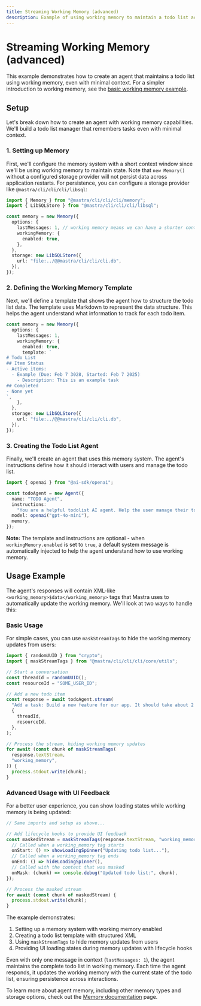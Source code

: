 ```yaml
---
title: Streaming Working Memory (advanced)
description: Example of using working memory to maintain a todo list across conversations
---
```


# Streaming Working Memory (advanced)

This example demonstrates how to create an agent that maintains a todo list using working memory, even with minimal context. For a simpler introduction to working memory, see the [basic working memory example](/examples/memory/streaming-working-memory).

## Setup

Let's break down how to create an agent with working memory capabilities. We'll build a todo list manager that remembers tasks even with minimal context.

### 1. Setting up Memory

First, we'll configure the memory system with a short context window since we'll be using working memory to maintain state. Note that `new Memory()` without a configured storage provider will not persist data across application restarts. For persistence, you can configure a storage provider like `@mastra/cli/cli/cli/libsql`:

```typescript
import { Memory } from "@mastra/cli/cli/cli/memory";
import { LibSQLStore } from "@mastra/cli/cli/cli/libsql";

const memory = new Memory({
  options: {
    lastMessages: 1, // working memory means we can have a shorter context window and still maintain conversational coherence
    workingMemory: {
      enabled: true,
    },
  },
  storage: new LibSQLStore({
    url: "file:../@@mastra/cli/cli/cli.db",
  }),
});
```

### 2. Defining the Working Memory Template

Next, we'll define a template that shows the agent how to structure the todo list data. The template uses Markdown to represent the data structure. This helps the agent understand what information to track for each todo item.

```typescript
const memory = new Memory({
  options: {
    lastMessages: 1,
    workingMemory: {
      enabled: true,
      template: `
# Todo List
## Item Status
- Active items:
  - Example (Due: Feb 7 3028, Started: Feb 7 2025)
    - Description: This is an example task
## Completed
- None yet
`,
    },
  },
  storage: new LibSQLStore({
    url: "file:../@@mastra/cli/cli/cli.db",
  }),
});
```

### 3. Creating the Todo List Agent

Finally, we'll create an agent that uses this memory system. The agent's instructions define how it should interact with users and manage the todo list.

```typescript
import { openai } from "@ai-sdk/openai";

const todoAgent = new Agent({
  name: "TODO Agent",
  instructions:
    "You are a helpful todolist AI agent. Help the user manage their todolist. If there is no list yet ask them what to add! If there is a list always print it out when the chat starts. For each item add emojis, dates, titles (with an index number starting at 1), descriptions, and statuses. For each piece of info add an emoji to the left of it. Also support subtask lists with bullet points inside a box. Help the user timebox each task by asking them how long it will take.",
  model: openai("gpt-4o-mini"),
  memory,
});
```

**Note:** The template and instructions are optional - when `workingMemory.enabled` is set to `true`, a default system message is automatically injected to help the agent understand how to use working memory.

## Usage Example

The agent's responses will contain XML-like `<working_memory>$data</working_memory>` tags that Mastra uses to automatically update the working memory. We'll look at two ways to handle this:

### Basic Usage

For simple cases, you can use `maskStreamTags` to hide the working memory updates from users:

```typescript
import { randomUUID } from "crypto";
import { maskStreamTags } from "@mastra/cli/cli/cli/core/utils";

// Start a conversation
const threadId = randomUUID();
const resourceId = "SOME_USER_ID";

// Add a new todo item
const response = await todoAgent.stream(
  "Add a task: Build a new feature for our app. It should take about 2 hours and needs to be done by next Friday.",
  {
    threadId,
    resourceId,
  },
);

// Process the stream, hiding working memory updates
for await (const chunk of maskStreamTags(
  response.textStream,
  "working_memory",
)) {
  process.stdout.write(chunk);
}
```

### Advanced Usage with UI Feedback

For a better user experience, you can show loading states while working memory is being updated:

```typescript
// Same imports and setup as above...

// Add lifecycle hooks to provide UI feedback
const maskedStream = maskStreamTags(response.textStream, "working_memory", {
  // Called when a working_memory tag starts
  onStart: () => showLoadingSpinner("Updating todo list..."),
  // Called when a working_memory tag ends
  onEnd: () => hideLoadingSpinner(),
  // Called with the content that was masked
  onMask: (chunk) => console.debug("Updated todo list:", chunk),
});

// Process the masked stream
for await (const chunk of maskedStream) {
  process.stdout.write(chunk);
}
```

The example demonstrates:

1. Setting up a memory system with working memory enabled
2. Creating a todo list template with structured XML
3. Using `maskStreamTags` to hide memory updates from users
4. Providing UI loading states during memory updates with lifecycle hooks

Even with only one message in context (`lastMessages: 1`), the agent maintains the complete todo list in working memory. Each time the agent responds, it updates the working memory with the current state of the todo list, ensuring persistence across interactions.

To learn more about agent memory, including other memory types and storage options, check out the [Memory documentation](/docs/agents/agent-memory) page.
